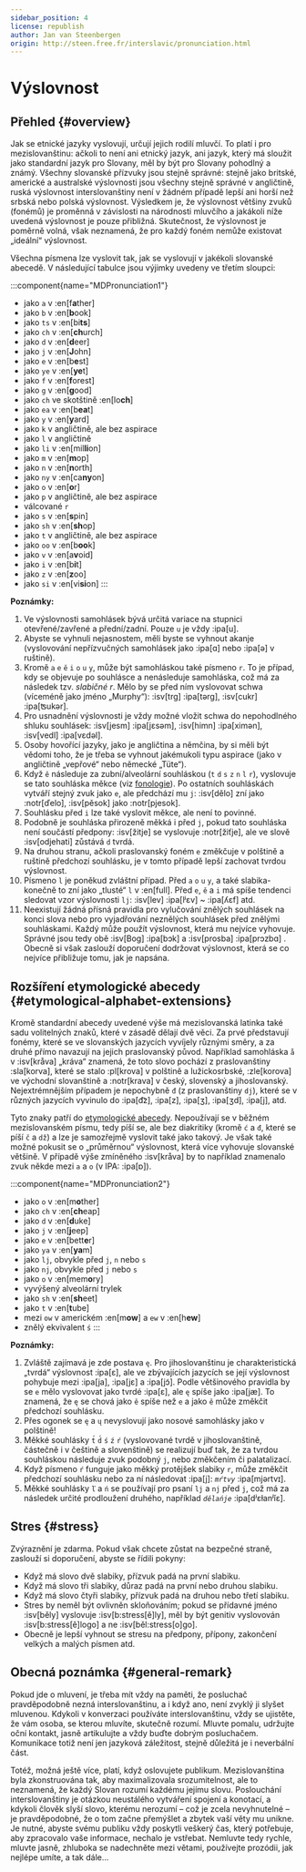 ```yaml
---
sidebar_position: 4
license: republish
author: Jan van Steenbergen
origin: http://steen.free.fr/interslavic/pronunciation.html
---
```


# Výslovnost

## Přehled \{#overview}

Jak se etnické jazyky vyslovují, určují jejich rodilí mluvčí. To platí i pro mezislovanštinu: ačkoli to není ani etnický jazyk, ani jazyk, který má sloužit jako standardní jazyk pro Slovany, měl by být pro Slovany pohodlný a známý. Všechny slovanské přízvuky jsou stejně správné: stejně jako britské, americké a australské výslovnosti jsou všechny stejně správné v angličtině, ruská výslovnost interslovanštiny není v žádném případě lepší ani horší než srbská nebo polská výslovnost. Výsledkem je, že výslovnost většiny zvuků (fonémů) je proměnná v závislosti na národnosti mluvčího a jakákoli níže uvedená výslovnost je pouze přibližná. Skutečnost, že výslovnost je poměrně volná, však neznamená, že pro každý foném nemůže existovat „ideální“ výslovnost.

Všechna písmena lze vyslovit tak, jak se vyslovují v jakékoli slovanské abecedě. V následující tabulce jsou výjimky uvedeny ve třetím sloupci:

:::component{name="MDPronunciation1"}
- jako `a` v :en[f**a**ther]
- jako `b` v :en[**b**ook]
- jako `ts` v :en[bi**ts**]
- jako `ch` v :en[**ch**urch]
- jako `d` v :en[**d**eer]
- jako `j` v :en[**J**ohn]
- jako `e` v :en[b**e**st]
- jako `ye` v :en[**ye**t]
- jako `f` v :en[**f**orest]
- jako `g` v :en[**g**ood]
- jako `ch` ve skotštině :en[lo**ch**]
- jako `ea` v :en[b**ea**t]
- jako `y` v :en[**y**ard]
- jako `k` v angličtině, ale bez aspirace
- jako `l` v angličtině
- jako `li` v :en[mil**li**on]
- jako `m` v :en[**m**op]
- jako `n` v :en[**n**orth]
- jako `ny` v :en[ca**ny**on]
- jako `o` v :en[**o**r]
- jako `p` v angličtině, ale bez aspirace
- válcované `r`
- jako `s` v :en[**s**pin]
- jako `sh` v :en[**sh**op]
- jako `t` v angličtině, ale bez aspirace
- jako `oo` v :en[b**oo**k]
- jako `v` v :en[a**v**oid]
- jako `i` v :en[b**i**t]
- jako `z` v :en[**z**oo]
- jako `si` v :en[vi**si**on]
:::

**Poznámky:**

1. Ve výslovnosti samohlásek bývá určitá variace na stupnici otevřené/zavřené a přední/zadní. Pouze `u` je vždy :ipa[u].
2. Abyste se vyhnuli nejasnostem, měli byste se vyhnout akanje (vyslovování nepřízvučných samohlásek jako :ipa[ɑ] nebo :ipa[ə] v ruštině).
3. Kromě `a` `e` `ě` `i` `o` `u` `y`,  může být samohláskou také písmeno `r`. To je případ, kdy se objevuje po souhlásce a nenásleduje samohláska, což má za následek tzv. _slabičné r_. Mělo by se před ním vyslovovat schwa (víceméně jako jméno „Murphy“): :isv[trg] :ipa[tərg], :isv[cukr] :ipa[ʦukər].
4. Pro usnadnění výslovnosti je vždy možné vložit schwa do nepohodlného shluku souhlásek: :isv[jesm] :ipa[jɛsǝm], :isv[himn] :ipa[ximǝn], :isv[vedl] :ipa[vɛdǝl].
5. Osoby hovořící jazyky, jako je angličtina a němčina, by si měli být vědomi toho, že je třeba se vyhnout jakémukoli typu aspirace (jako v angličtině „vepřové“ nebo německé „Tüte“).
6. Když `ě` následuje za zubní/alveolární souhláskou (`t` `d` `s` `z` `n` `l` `r`), vyslovuje se tato souhláska měkce (viz [fonologie][1]). Po ostatních souhláskách vytváří stejný zvuk jako `e`, ale předchází mu `j`: :isv[dělo] zní jako :notr[ďelo], :isv[pěsok]  jako :notr[pjesok].
7. Souhlásku před `i` lze také vyslovit měkce, ale není to povinné.
8. Podobně je souhláska přirozeně měkká i před `j`, pokud tato souhláska není součástí předpony: :isv[žitje] se vyslovuje :notr[žiťje], ale ve slově :isv[odjehati] zůstává `d` tvrdá.
9. Na druhou stranu, ačkoli praslovanský foném `e` změkčuje v polštině a ruštině předchozí souhlásku, je v tomto případě lepší zachovat tvrdou výslovnost.
10. Písmeno `l` je poněkud zvláštní případ. Před `a` `o` `u` `y`,  a také slabika-konečně to zní jako „tlusté“ `l` v :en[full]. Před `e`, `ě`  a `i` má spíše tendenci sledovat vzor výslovnosti `lj`: :isv[lev] :ipa[lʲɛv]  \~ :ipa[ʎɛf] atd.
11. Neexistují žádná přísná pravidla pro vylučování znělých souhlásek na konci slova nebo pro vyjadřování neznělých souhlásek před znělými souhláskami. Každý může použít výslovnost, která mu nejvíce vyhovuje. Správné jsou tedy obě :isv[Bog] :ipa[bɔk]  a :isv[prosba] :ipa[prɔzbɑ] . Obecně si však zaslouží doporučení dodržovat výslovnost, která se co nejvíce přibližuje tomu, jak je napsána.

## Rozšíření etymologické abecedy \{#etymological-alphabet-extensions}

Kromě standardní abecedy uvedené výše má mezislovanská latinka také sadu volitelných znaků, které v zásadě dělají dvě věci. Za prvé představují fonémy, které se ve slovanských jazycích vyvíjely různými směry, a za druhé přímo navazují na jejich praslovanský původ. Například samohláska `å` v :isv[kråva] „kráva“ znamená, že toto slovo pochází z praslovanštiny :sla[korva], které se stalo :pl[krova] v polštině a lužickosrbské, :zle[korova] ve východní slovanštině a :notr[krava] v český, slovenský a jihoslovanský. Nejextrémnějším případem je nepochybně `đ` (z praslovanštiny `dj`), které se v různých jazycích vyvinulo do :ipa[d͡z], :ipa[z], :ipa[ʒ], :ipa[ʒd], :ipa[j],  atd.

Tyto znaky patří do [etymologické abecedy][2]. Nepoužívají se v běžném mezislovanském písmu, tedy píší se, ale bez diakritiky (kromě `ć` a `đ`, které se píší `č` a `dž`) a lze je samozřejmě vyslovit také jako takový. Je však také možné pokusit se o „průměrnou“ výslovnost, která více vyhovuje slovanské většině. V případě výše zmíněného :isv[kråva] by to například znamenalo zvuk někde mezi `a` a `o` (v IPA: :ipa[ɒ]).

:::component{name="MDPronunciation2"}
- jako `o` v :en[m**o**ther]
- jako `ch` v :en[**ch**eap]
- jako `d` v :en[**d**uke]
- jako `j` v :en[**j**eep]
- jako `e` v :en[bett**e**r]
- jako `ya` v :en[**ya**m]
- jako `lj`, obvykle před `j`, `n`  nebo `s`
- jako `nj`, obvykle před `j` nebo `s`
- jako `o` v :en[mem**o**ry]
- vyvýšený alveolární trylek
- jako `sh` v :en[**sh**eet]
- jako `t` v :en[**t**ube]
- mezi `ow` v americkém :en[m**ow**] a `ew` v :en[h**ew**]
- znělý ekvivalent `ś`
:::

**Poznámky:**

1. Zvláště zajímavá je zde postava `ę`. Pro jihoslovanštinu je charakteristická „tvrdá“ výslovnost :ipa[ɛ], ale ve zbývajících jazycích se její výslovnost pohybuje mezi :ipa[ja], :ipa[jɛ]  a :ipa[jɔ̃]. Podle většinového pravidla by se `e` mělo vyslovovat jako tvrdé :ipa[ɛ], ale `ę` spíše jako :ipa[jæ]. To znamená, že `ę` se chová jako `ě` spíše než `e` a jako `ě` může změkčit předchozí souhlásku.
2. Přes ogonek se `ę` a `ų` nevyslovují jako nosové samohlásky jako v polštině!
3. Měkké souhlásky `t́` `d́` `ś` `ź` `ŕ`  (vyslovované tvrdě v jihoslovanštině, částečně i v češtině a slovenštině) se realizují buď tak, že za tvrdou souhláskou následuje zvuk podobný `j`, nebo změkčením či palatalizací.
4. Když písmeno `ŕ` funguje jako měkký protějšek slabiky `r`, může změkčit předchozí souhlásku nebo za ní následovat :ipa[j]: _`mŕtvy`_ :ipa[mjǝrtvɪ].
5. Měkké souhlásky `ľ` a `ń` se používají pro psaní `lj` a `nj` před `j`, což má za následek určité prodloužení druhého, například _`dělańje`_ :ipa[dʲɛɫanʲĭɛ].

## Stres \{#stress}

Zvýraznění je zdarma. Pokud však chcete zůstat na bezpečné straně, zaslouží si doporučení, abyste se řídili pokyny:

- Když má slovo dvě slabiky, přízvuk padá na první slabiku.
- Když má slovo tři slabiky, důraz padá na první nebo druhou slabiku.
- Když má slovo čtyři slabiky, přízvuk padá na druhou nebo třetí slabiku.
- Stres by neměl být ovlivněn skloňováním; pokud se přídavné jméno :isv[běly] vyslovuje :isv[b:stress[ě]ly], měl by být genitiv vyslovován :isv[b:stress[ě]logo] a ne :isv[běl:stress[o]go].
- Obecně je lepší vyhnout se stresu na předpony, přípony, zakončení velkých a malých písmen atd.

## Obecná poznámka \{#general-remark}

Pokud jde o mluvení, je třeba mít vždy na paměti, že posluchač pravděpodobně nezná interslovanštinu, a i když ano, není zvyklý ji slyšet mluvenou. Kdykoli v konverzaci používáte interslovanštinu, vždy se ujistěte, že vám osoba, se kterou mluvíte, skutečně rozumí. Mluvte pomalu, udržujte oční kontakt, jasně artikulujte a vždy buďte dobrým posluchačem. Komunikace totiž není jen jazyková záležitost, stejně důležitá je i neverbální část.

Totéž, možná ještě více, platí, když oslovujete publikum. Mezislovanština byla zkonstruována tak, aby maximalizovala srozumitelnost, ale to neznamená, že každý Slovan rozumí každému jejímu slovu. Poslouchání interslovanštiny je otázkou neustálého vytváření spojení a konotací, a kdykoli člověk slyší slovo, kterému nerozumí – což je zcela nevyhnutelné – je pravděpodobné, že o tom začne přemýšlet a zbytek vaší věty mu unikne. Je nutné, abyste svému publiku vždy poskytli veškerý čas, který potřebuje, aby zpracovalo vaše informace, nechalo je vstřebat. Nemluvte tedy rychle, mluvte jasně, zhluboka se nadechněte mezi větami, používejte prozódii, jak nejlépe umíte, a tak dále...

[1]: ./phonology.mdx#hard_and_soft

[2]: orthography.mdx#etymological_alphabet
